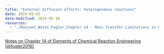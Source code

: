 ```yaml
--- 
title: "External diffusion effects: heterogeneous reactions"
date: 2024-03-03
date-modified: 2024-05-10
resources:
  - "./Ranjeet_Notes_Fogler_Chapter 14 - Mass Transfer Limitations in Reacting Systems.pdf"
---
```



::: {.callout-note}

[Notes on Chapter 14 of Elements of Chemical Reaction Engineering
[@fogler2016]](./Ranjeet_Notes_Fogler_Chapter 14 - Mass Transfer Limitations in Reacting Systems.pdf)

:::

